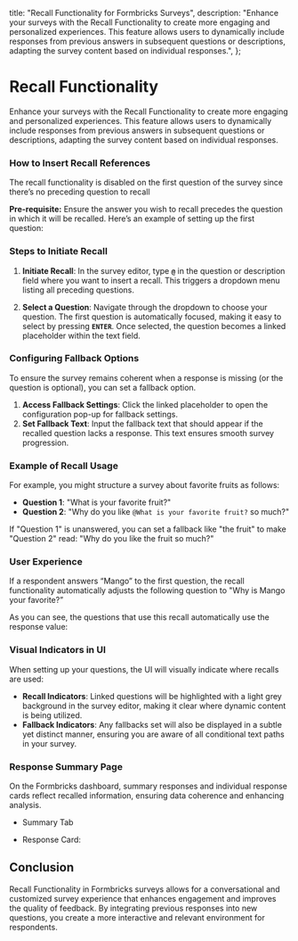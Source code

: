 

  title: "Recall Functionality for Formbricks Surveys",
  description:
    "Enhance your surveys with the Recall Functionality to create more engaging and personalized experiences. This feature allows users to dynamically include responses from previous answers in subsequent questions or descriptions, adapting the survey content based on individual responses.",
};

# Recall Functionality

Enhance your surveys with the Recall Functionality to create more engaging and personalized experiences. This feature allows users to dynamically include responses from previous answers in subsequent questions or descriptions, adapting the survey content based on individual responses.

### **How to Insert Recall References**

<Note>
  The recall functionality is disabled on the first question of the survey since there’s no preceding question
  to recall
</Note>

**Pre-requisite:** Ensure the answer you wish to recall precedes the question in which it will be recalled. Here’s an example of setting up the first question:

<MdxImage
  src={StepOne}
  alt="Choose a link survey template"
  quality="100"
  className="max-w-full rounded-lg sm:max-w-3xl "
/>

### **Steps to Initiate Recall**

1. **Initiate Recall**: In the survey editor, type **`@`** in the question or description field where you want to insert a recall. This triggers a dropdown menu listing all preceding questions.

<MdxImage
  src={StepTwo}
  alt="Choose a link survey template"
  quality="100"
  className="max-w-full rounded-lg sm:max-w-3xl "
/>

2. **Select a Question**: Navigate through the dropdown to choose your question. The first question is automatically focused, making it easy to select by pressing **`ENTER`**. Once selected, the question becomes a linked placeholder within the text field.

### **Configuring Fallback Options**

To ensure the survey remains coherent when a response is missing (or the question is optional), you can set a fallback option.

<MdxImage
  src={StepThree}
  alt="Choose a link survey template"
  quality="100"
  className="max-w-full rounded-lg sm:max-w-3xl "
/>

1. **Access Fallback Settings**: Click the linked placeholder to open the configuration pop-up for fallback settings.
2. **Set Fallback Text**: Input the fallback text that should appear if the recalled question lacks a response. This text ensures smooth survey progression.

### **Example of Recall Usage**

For example, you might structure a survey about favorite fruits as follows:

- **Question 1**: "What is your favorite fruit?"
- **Question 2**: "Why do you like `@What is your favorite fruit?` so much?"

If "Question 1" is unanswered, you can set a fallback like "the fruit" to make "Question 2" read: "Why do you like the fruit so much?"

### **User Experience**

If a respondent answers “Mango” to the first question, the recall functionality automatically adjusts the following question to "Why is Mango your favorite?”

<MdxImage
  src={StepFour}
  alt="Choose a link survey template"
  quality="100"
  className="max-w-full rounded-lg sm:max-w-3xl "
/>

As you can see, the questions that use this recall automatically use the response value:

<MdxImage
  src={StepFive}
  alt="Choose a link survey template"
  quality="100"
  className="max-w-full rounded-lg sm:max-w-3xl "
/>

<MdxImage
  src={StepSix}
  alt="Choose a link survey template"
  quality="100"
  className="max-w-full rounded-lg sm:max-w-3xl "
/>

### **Visual Indicators in UI**

When setting up your questions, the UI will visually indicate where recalls are used:

- **Recall Indicators**: Linked questions will be highlighted with a light grey background in the survey editor, making it clear where dynamic content is being utilized.
- **Fallback Indicators**: Any fallbacks set will also be displayed in a subtle yet distinct manner, ensuring you are aware of all conditional text paths in your survey.

### Response Summary Page

On the Formbricks dashboard, summary responses and individual response cards reflect recalled information, ensuring data coherence and enhancing analysis.

- Summary Tab

  <MdxImage
    src={StepSeven}
    alt="Choose a link survey template"
    quality="100"
    className="max-w-full rounded-lg sm:max-w-3xl "
  />

- Response Card:

  <MdxImage
    src={StepEight}
    alt="Choose a link survey template"
    quality="100"
    className="max-w-full rounded-lg sm:max-w-3xl "
  />

## **Conclusion**

Recall Functionality in Formbricks surveys allows for a conversational and customized survey experience that enhances engagement and improves the quality of feedback. By integrating previous responses into new questions, you create a more interactive and relevant environment for respondents.
